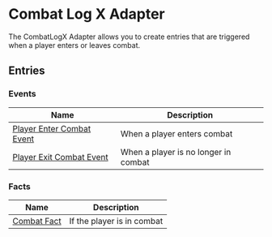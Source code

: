 # Combat Log X Adapter

The CombatLogX Adapter allows you to create entries that are triggered when a player enters or leaves combat.

## Entries

### Events

| Name | Description |
| ---- | ----------- |
| [Player Enter Combat Event](CombatLogXAdapter/entries/event/on_player_enter_combat) | When a player enters combat |
| [Player Exit Combat Event](CombatLogXAdapter/entries/event/on_player_exit_combat) | When a player is no longer in combat |

### Facts

| Name | Description |
| ---- | ----------- |
| [Combat Fact](CombatLogXAdapter/entries/fact/combat_fact) | If the player is in combat |

